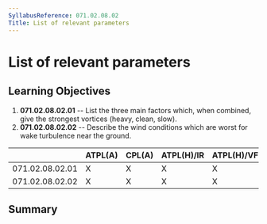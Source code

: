 ```yaml
---
SyllabusReference: 071.02.08.02
Title: List of relevant parameters
---
```


# List of relevant parameters

## Learning Objectives

1.  **071.02.08.02.01** -- List the three main factors which, when combined, give
    the strongest vortices (heavy, clean, slow).
2.  **071.02.08.02.02** -- Describe the wind conditions which are worst for wake
    turbulence near the ground.

|                 | ATPL(A) | CPL(A) | ATPL(H)/IR | ATPL(H)/VFR | CPL(H) | IR  | CBIR(A) |
| --------------- | ------- | ------ | ---------- | ----------- | ------ | --- | ------- |
| 071.02.08.02.01 | X       | X      | X          | X           | X      |     |         |
| 071.02.08.02.02 | X       | X      | X          | X           | X      |     |         |

## Summary
